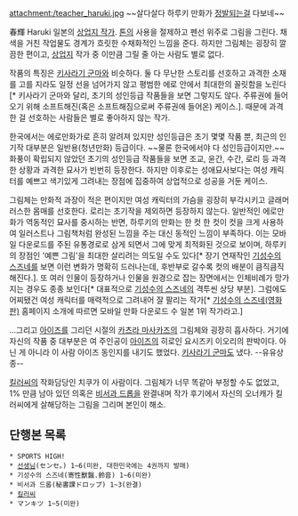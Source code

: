 attachment:/teacher_haruki.jpg
~~살다살다 하루키 만화가 [[정발]]되는걸 다보네~~

春輝 Haruki
일본의 [[상업지 작가]]. [[톤]]의 사용을 절제하고 펜선 위주로 그림을 그린다. 채색을 거친 작업물도 경계가 흐릿한 수채화적인 느낌을 준다. 하지만 그림체는 굉장히 깔끔한 편이고, [[상업지]] 작가 중 이만큼 그릴 줄 아는 사람도 별로 없다. 

작품의 특징은 [[키사라기 군마]]와 비슷하다. 둘 다 무난한 스토리를 선호하고 과격한 소재를 고를 지라도 일정 선을 넘어가지 않고 평범한 에로 안에서 최대한의 꼴릿함을 노린다[* 키사라기 군마와 달리, 초기의 성인등급 작품들을 보면 그렇지도 않다. 주류권에 들어오기 위해 소프트해진(혹은 소프트해짐으로써 주류권에 들어온) 케이스.]. 때문에 과격한 걸 선호하는 사람들은 별로 좋아하지 않는 작가. 

한국에서는 에로만화가로 흔히 알려져 있지만 성인등급은 초기 몇몇 작품 뿐, 최근의 인기작 대부분은 일반용(청년만화) 등급이다. ~~물론 한국에서야 다 성인등급이지만.~~ 화풍이 확립되지 않았던 초기의 성인등급 작품들을 보면 조교, 윤간, 수간, 로리 등 과격한 상황과 과격한 묘사가 빈번히 등장한다. 하지만 이후로는 성애묘사보다는 여성 캐릭터를 예쁘고 색기있게 그려내는 장점에 집중하여 상업적으로 성공을 거둔 케이스. 

그림체는 만화적 과장이 적은 편이지만 여성 캐릭터의 가슴을 굉장히 부각시키고 글래머러스한 몸매를 선호한다. 로리는 초기작을 제외하면 등장하지 않는다. 일반적인 에로만화가 역동적인 묘사를 중시하는 반면, 하루키의 만화는 한 컷 한 컷이 컷을 크게 사용하여 일러스트나 그림책처럼 완성된 느낌을 주는 대신 동적인 느낌이 부족하다. 이는 모바일 다운로드를 주된 유통경로로 삼게 되면서 그에 맞게 최적화된 것으로 보이며, 하루키의 장점인 '예쁜 그림'을 최대한 살리려는 의도일 수도 있다[* 장기 연재작인 [[기성수의 스즈네]]를 보면 이런 변화가 명확히 드러나는데, 후반부로 갈수록 컷의 배분이 큼직큼직해진다.]. 또 여러 인물이 등장하거나 인물을 원경으로 잡는 장면에서는 인체비례가 망가지는 경우도 종종 보인다[* 대표적으로 [[기성수의 스즈네]]의 격투씬 상당 부분]. 그럼에도 어찌됐건 여성 캐릭터를 매력적으로 그려내어 잘 팔리는 작가[* [[기성수의 스즈네(영화판)]] 홈페이지 소개에 따르면 모바일 만화 다운로드 수 일본 1위 작가라고.]

...그리고 [[아이즈]]를 그리던 시절의 [[카츠라 마사카즈]]의 그림체와 굉장히 흡사하다. 거기에 자신의 작품 중 대부분은 여 주인공이 [[아이즈]]의 히로인 요시즈키 이오리의 판박이다. 아닌 게 아니라 이 사람 아이즈 동인지를 내기도 했었다. [[키사라기 군마]]도 냈다. --유유상종--

[[킬러씨]]의 작화담당인 치쿠가 이 사람이다. 그림체가 너무 똑같아 부정할 수도 없었고, 1% 만큼 남아 있던 의혹은 [[비서과 드롭]]을 완결내며 작가 후기에서 자신의 오너캐가 킬러씨에게 살해당하는 그림을 그리며 본인이 해소. 

== 단행본 목록 ==
 * SPORTS HIGH!
 * [[선생님]](センセ。) 1~6(미완, 대한민국에는 4권까지 발매)
 * 기성수의 스즈네(寄性獸醫.鈴音) 1~6(미완)
 * 비서과 드롭(秘書課ドロップ) 1~3(완결)
 * [[킬러씨]]
 * マンキツ 1~5(미완)
